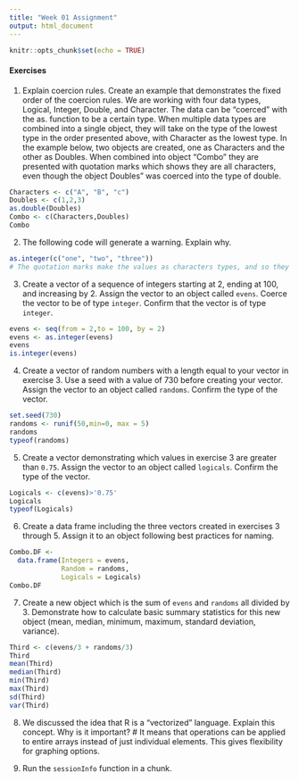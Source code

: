 ```yaml
---
title: "Week 01 Assignment"
output: html_document
---
```


```r
knitr::opts_chunk$set(echo = TRUE)
```

#### Exercises

1.  Explain coercion rules. Create an example that demonstrates the fixed order of the coercion rules.
We are working with four data types, Logical, Integer, Double, and Character. The data can be "coerced" with the as. function to be a certain type. When multiple data types are combined into a single object, they will take on the type of the lowest type in the order presented above, with Character as the lowest type. In the example below, two objects are created, one as Characters and the other as Doubles. When combined into object "Combo" they are presented with quotation marks which shows they are all characters, even though the object Doubles" was coerced into the type of double. 
```r
Characters <- c("A", "B", "c")
Doubles <- c(1,2,3)
as.double(Doubles)
Combo <- c(Characters,Doubles)
Combo

```

2.  The following code will generate a warning. Explain why.

```r
as.integer(c("one", "two", "three"))
# The quotation marks make the values as characters types, and so they cannot be numerical. 
```

3.  Create a vector of a sequence of integers starting at 2, ending at 100, and increasing by 2. Assign the vector to an object called `evens`. Coerce the vector to be of type `integer`. Confirm that the vector is of type `integer`.

```r
evens <- seq(from = 2,to = 100, by = 2)
evens <- as.integer(evens)
evens
is.integer(evens)


```
4.  Create a vector of random numbers with a length equal to your vector in exercise 3. Use a seed with a value of 730 before creating your vector. Assign the vector to an object called `randoms`. Confirm the type of the vector.

```r
set.seed(730)
randoms <- runif(50,min=0, max = 5)
randoms
typeof(randoms)
```

5.  Create a vector demonstrating which values in exercise 3 are greater than `0.75`. Assign the vector to an object called `logicals`. Confirm the type of the vector.

```r
Logicals <- c(evens)>'0.75'
Logicals
typeof(Logicals)
```

6.  Create a data frame including the three vectors created in exercises 3 through 5. Assign it to an object following best practices for naming.

```r
Combo.DF <-
  data.frame(Integers = evens,
             Random = randoms,
             Logicals = Logicals)
Combo.DF

```

7.  Create a new object which is the sum of `evens` and `randoms` all divided by 3. Demonstrate how to calculate basic summary statistics for this new object (mean, median, minimum, maximum, standard deviation, variance).

```r
Third <- c(evens/3 + randoms/3)
Third
mean(Third)
median(Third)
min(Third)
max(Third)
sd(Third)
var(Third)
```

8.  We discussed the idea that R is a "vectorized" language. Explain this concept. Why is it important?
# It means that operations can be applied to entire arrays instead of just individual elements. This gives flexibility for graphing options. 

9.  Run the `sessionInfo` function in a chunk.

```r

```
